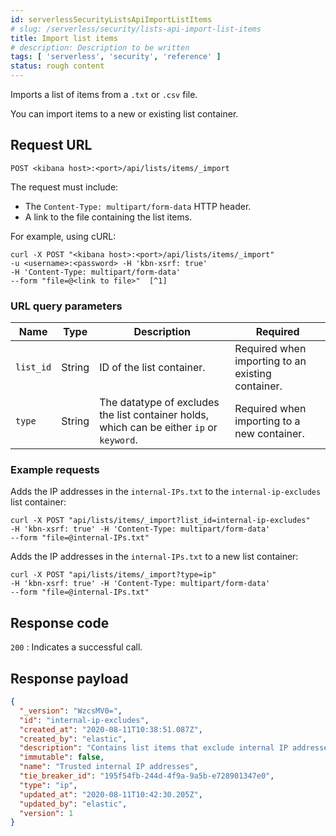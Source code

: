 ```yaml
---
id: serverlessSecurityListsApiImportListItems
# slug: /serverless/security/lists-api-import-list-items
title: Import list items
# description: Description to be written
tags: [ 'serverless', 'security', 'reference' ]
status: rough content
---
```


<div id="lists-api-import-list-items"></div>

Imports a list of items from a `.txt` or `.csv` file.

You can import items to a new or existing
<DocLink id="serverlessSecurityListsApiCreateContainer">list container</DocLink>.

## Request URL

`POST <kibana host>:<port>/api/lists/items/_import`

The request must include:

* The `Content-Type: multipart/form-data` HTTP header.
* A link to the file containing the list items.

For example, using cURL:

```console
curl -X POST "<kibana host>:<port>/api/lists/items/_import"
-u <username>:<password> -H 'kbn-xsrf: true'
-H 'Content-Type: multipart/form-data'
--form "file=@<link to file>"  [^1]
```
[^1]: The relative link to the file containing the list items.

### URL query parameters

| Name | Type | Description | Required |
|---|---|---|---|
| `list_id` | String | ID of the <DocLink id="serverlessSecurityListsApiCreateContainer">list container</DocLink>. | Required when importing to an existing container. |
| `type` | String | The datatype of excludes the list container holds, which can be either `ip` or `keyword`. | Required when importing to a new container. |

### Example requests

Adds the IP addresses in the `internal-IPs.txt` to the `internal-ip-excludes`
list container:

```console
curl -X POST "api/lists/items/_import?list_id=internal-ip-excludes"
-H 'kbn-xsrf: true' -H 'Content-Type: multipart/form-data'
--form "file=@internal-IPs.txt"
```

Adds the IP addresses in the `internal-IPs.txt` to a new list container:

```console
curl -X POST "api/lists/items/_import?type=ip"
-H 'kbn-xsrf: true' -H 'Content-Type: multipart/form-data'
--form "file=@internal-IPs.txt"
```

## Response code

`200` 
    : Indicates a successful call.

## Response payload

```json
{
  "_version": "WzcsMV0=",
  "id": "internal-ip-excludes",
  "created_at": "2020-08-11T10:38:51.087Z",
  "created_by": "elastic",
  "description": "Contains list items that exclude internal IP addresses from detection rule matches.",
  "immutable": false,
  "name": "Trusted internal IP addresses",
  "tie_breaker_id": "195f54fb-244d-4f9a-9a5b-e728901347e0",
  "type": "ip",
  "updated_at": "2020-08-11T10:42:30.205Z",
  "updated_by": "elastic",
  "version": 1
}
```
